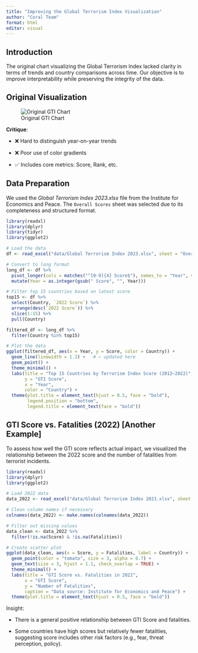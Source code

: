 ```yaml
---
title: "Improving the Global Terrorism Index Visualization"
author: "Coral Team"
format: html
editor: visual
---
```


## Introduction

The original chart visualizing the Global Terrorism Index lacked clarity in terms of trends and country comparisons across time. Our objective is to improve interpretability while preserving the integrity of the data.

## Original Visualization

![Original GTI Chart](data/Original Chart.jpeg)

**Critique**:
  
- ❌ Hard to distinguish year-on-year trends
  
- ❌ Poor use of color gradients
  
- ✅ Includes core metrics: Score, Rank, etc.

## Data Preparation

We used the *Global Terrorism Index 2023.xlsx* file from the Institute for Economics and Peace. The `Overall Scores` sheet was selected due to its completeness and structured format.

```r

library(readxl)
library(dplyr)
library(tidyr)
library(ggplot2)

# Load the data
df <- read_excel("data/Global Terrorism Index 2023.xlsx", sheet = "Overall Scores")

# Convert to long format
long_df <- df %>%
  pivot_longer(cols = matches("^[0-9]{4} Score$"), names_to = "Year", values_to = "Score") %>%
  mutate(Year = as.integer(gsub(" Score", "", Year)))

# Filter top 15 countries based on latest score
top15 <- df %>%
  select(Country, `2022 Score`) %>%
  arrange(desc(`2022 Score`)) %>%
  slice(1:15) %>%
  pull(Country)

filtered_df <- long_df %>%
  filter(Country %in% top15)

# Plot the data
ggplot(filtered_df, aes(x = Year, y = Score, color = Country)) +
  geom_line(linewidth = 1.2) +   # ← updated here
  geom_point() +
  theme_minimal() +
  labs(title = "Top 15 Countries by Terrorism Index Score (2012–2022)",
       y = "GTI Score",
       x = "Year",
       color = "Country") +
  theme(plot.title = element_text(hjust = 0.5, face = "bold"),
        legend.position = "bottom",
        legend.title = element_text(face = "bold"))

```

## GTI Score vs. Fatalities (2022) [Another Example]

To assess how well the GTI score reflects actual impact, we visualized the relationship between the 2022 score and the number of fatalities from terrorist incidents.

```r
library(readxl)
library(dplyr)
library(ggplot2)

# Load 2022 data
data_2022 <- read_excel("data/Global Terrorism Index 2023.xlsx", sheet = "2022")

# Clean column names if necessary
colnames(data_2022) <- make.names(colnames(data_2022))

# Filter out missing values
data_clean <- data_2022 %>%
  filter(!is.na(Score) & !is.na(Fatalities))

# Create scatter plot
ggplot(data_clean, aes(x = Score, y = Fatalities, label = Country)) +
  geom_point(color = "tomato", size = 3, alpha = 0.7) +
  geom_text(size = 3, hjust = 1.1, check_overlap = TRUE) +
  theme_minimal() +
  labs(title = "GTI Score vs. Fatalities in 2022",
       x = "GTI Score",
       y = "Number of Fatalities",
       caption = "Data source: Institute for Economics and Peace") +
  theme(plot.title = element_text(hjust = 0.5, face = "bold"))

```

Insight:
  
- There is a general positive relationship between GTI Score and fatalities.
  
- Some countries have high scores but relatively fewer fatalities, suggesting score includes other risk factors (e.g., fear, threat perception, policy).

